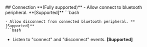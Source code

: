 <section id="section1" className="section">
  ## Connection **(Fully supported)**
  - Allow connect to bluetooth peripheral. **[Supported]**
  ```bash

  ```
  - Allow disconnect from connected bluetooth peripheral. **[Supported]**
  ```bash

  ```
  - Listen to "connect" and "disconnect" events. **[Supported]**
  ```bash

  ```
</section>

    